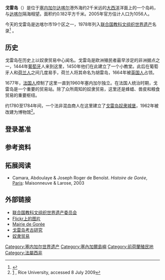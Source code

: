 {{refimprove|time=2013-11-05T14:50:03+00:00}}
{{世界遺産概要表|
site_img = Image:Dakar_2012_243.JPG|
site_img_capt = 2012年的戈雷岛|
site_img_width=350px|
zh_name = 戈雷岛|
en_name = Island of Gorée|
fr_name = Île de Gorée|
country = {{SEN}}|
Region = 非洲|
criterion_c = (vi)|
rg_year = 1978年|
ex_rg_year = |
remarks = |
org_url = http://whc.unesco.org/pg.cfm?id_site=26&cid=31|
map_img = |
map_img_width=275px
}}

'''戈雷岛'''（{{lang-fr|'''Île de Gorée'''}}）是位于[[塞内加尔|塞内加尔]][[达喀尔|达喀尔]]港外海约2千米远的[[大西洋|大西洋]]洋面上的一个岛屿，与[[达喀尔|达喀尔]]隔海相望。面积约0.182平方千米。2005年官方估计人口为1056人。

今天的戈雷岛是达喀尔市19个区之一，1978年列入[[联合国教科文组织|联合国教科文组织]][[世界遗产|世界遗产]]名录<ref>{{cite web|title=Island of Gorée|url=http://whc.unesco.org/pg.cfm?id_site=26&cid=31|accessdate=2011-03-18|archive-date=2011-01-02|archive-url=https://web.archive.org/web/20110102182736/http://whc.unesco.org/pg.cfm?cid=31&id_site=26|dead-url=no}}</ref> 。

==历史==
戈雷岛在历史上以奴隶贸易中心闻名。戈雷岛是欧洲殖民者最早涉足的非洲据点之一，1444年[[葡萄牙|葡萄牙]]人来到这里，1450年他们在此建立了一个小教堂。此后在葡萄牙人和[[荷兰人|荷兰人]]之间几度易手，荷兰人将其命名为胡雷岛，1664年被[[英国人|英国人]]占领。

1677年，[[法国人|法国人]]控制了这里一直到1960年塞内加尔独立。在法国人统治时期，戈雷岛是一个重要的贸易站。除了众所周知的奴隶贸易，这里还是蜂蜡、兽皮和粮食贸易的重要枢纽。

约1780至1784年间，一个法非混血商人在这里建立了[[戈雷岛奴隶城堡|戈雷岛奴隶城堡]]，1962年被改建为博物馆<ref>[http://goree.rice.edu/] {{Wayback|url=http://goree.rice.edu/ |date=20170724045549 }}, Rice University, accessed 8 July 2009</ref>。

==登录基准==
{{世界遗产基准|6}}

==参考资料==
{{reflist}}

==拓展阅读==
*Camara, Abdoulaye & Joseph Roger de Benoïst. ''Histoire de Gorée'', [[Paris|Paris]]: Maisonneuve & Larose, 2003

==外部链接==
* [http://webworld.unesco.org/goree/ 联合国教科文组织世界遗产委员会] {{Wayback|url=http://webworld.unesco.org/goree/ |date=20110411041426 }}
* [http://www.flickr.com/search/?w=all&q=goree&m=tags Flickr上的图片] {{Wayback|url=http://www.flickr.com/search/?w=all&q=goree&m=tags |date=20200530225202 }}
* [https://web.archive.org/web/20061215202014/http://www.mairiedegoree.org/ Mairie de Gorée]{{fr}}
* [http://goree.rice.edu/ 戈雷岛考古研究] {{Wayback|url=http://goree.rice.edu/ |date=20170724045549 }}
* [https://web.archive.org/web/20160402084801/https://www.h-net.org/~africa/threads/goree.html 奴隶贸易]

{{塞内加尔世界遗产}}
{{DEFAULTSORT:Gorée}}
[[Category:塞内加尔世界遗产|Category:塞内加尔世界遗产]]
[[Category:塞內加爾島嶼|Category:塞內加爾島嶼]]
[[Category:前荷蘭殖民地|Category:前荷蘭殖民地]]
[[Category:法屬西非|Category:法屬西非]]